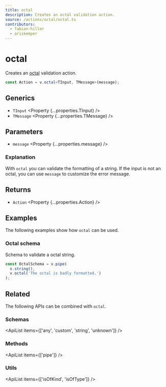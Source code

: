```yaml
---
title: octal
description: Creates an octal validation action.
source: /actions/octal/octal.ts
contributors:
  - fabian-hiller
  - ariskemper
---
```



# octal

Creates an [octal](https://en.wikipedia.org/wiki/Octal) validation action.

```ts
const Action = v.octal<TInput, TMessage>(message);
```

## Generics

- `TInput` <Property {...properties.TInput} />
- `TMessage` <Property {...properties.TMessage} />

## Parameters

- `message` <Property {...properties.message} />

### Explanation

With `octal` you can validate the formatting of a string. If the input is not an octal, you can use `message` to customize the error message.

## Returns

- `Action` <Property {...properties.Action} />

## Examples

The following examples show how `octal` can be used.

### Octal schema

Schema to validate a octal string.

```ts
const OctalSchema = v.pipe(
  v.string(),
  v.octal('The octal is badly formatted.')
);
```

## Related

The following APIs can be combined with `octal`.

### Schemas

<ApiList items={['any', 'custom', 'string', 'unknown']} />

### Methods

<ApiList items={['pipe']} />

### Utils

<ApiList items={['isOfKind', 'isOfType']} />
